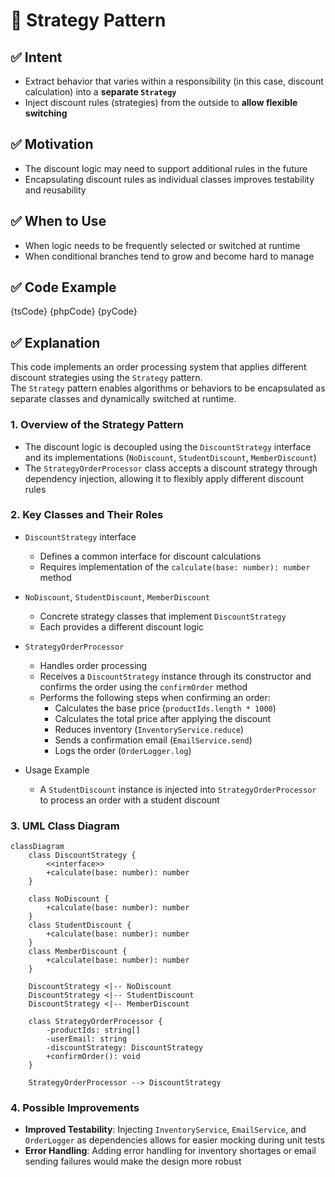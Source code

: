 

# 🧩 Strategy Pattern

## ✅ Intent

- Extract behavior that varies within a responsibility (in this case, discount calculation) into a **separate `Strategy`**
- Inject discount rules (strategies) from the outside to **allow flexible switching**

## ✅ Motivation

- The discount logic may need to support additional rules in the future
- Encapsulating discount rules as individual classes improves testability and reusability

## ✅ When to Use

- When logic needs to be frequently selected or switched at runtime
- When conditional branches tend to grow and become hard to manage

## ✅ Code Example

<Tabs groupId="language">
  <TabItem value="ts" label="TypeScript">
    <CodeBlock language="ts">{tsCode}</CodeBlock>
  </TabItem>
  <TabItem value="php" label="PHP">
    <CodeBlock language="php">{phpCode}</CodeBlock>
  </TabItem>
  <TabItem value="python" label="Python">
    <CodeBlock language="python">{pyCode}</CodeBlock>
  </TabItem>
</Tabs>

## ✅ Explanation

This code implements an order processing system that applies different discount strategies using the `Strategy` pattern.  
The `Strategy` pattern enables algorithms or behaviors to be encapsulated as separate classes and dynamically switched at runtime.

### 1. Overview of the Strategy Pattern

- The discount logic is decoupled using the `DiscountStrategy` interface and its implementations (`NoDiscount`, `StudentDiscount`, `MemberDiscount`)
- The `StrategyOrderProcessor` class accepts a discount strategy through dependency injection, allowing it to flexibly apply different discount rules

### 2. Key Classes and Their Roles

- `DiscountStrategy` interface

  - Defines a common interface for discount calculations
  - Requires implementation of the `calculate(base: number): number` method

- `NoDiscount`, `StudentDiscount`, `MemberDiscount`

  - Concrete strategy classes that implement `DiscountStrategy`
  - Each provides a different discount logic

- `StrategyOrderProcessor`

  - Handles order processing
  - Receives a `DiscountStrategy` instance through its constructor and confirms the order using the `confirmOrder` method
  - Performs the following steps when confirming an order:
    - Calculates the base price (`productIds.length * 1000`)
    - Calculates the total price after applying the discount
    - Reduces inventory (`InventoryService.reduce`)
    - Sends a confirmation email (`EmailService.send`)
    - Logs the order (`OrderLogger.log`)

- Usage Example
  - A `StudentDiscount` instance is injected into `StrategyOrderProcessor` to process an order with a student discount

### 3. UML Class Diagram

```mermaid
classDiagram
    class DiscountStrategy {
        <<interface>>
        +calculate(base: number): number
    }

    class NoDiscount {
        +calculate(base: number): number
    }
    class StudentDiscount {
        +calculate(base: number): number
    }
    class MemberDiscount {
        +calculate(base: number): number
    }

    DiscountStrategy <|-- NoDiscount
    DiscountStrategy <|-- StudentDiscount
    DiscountStrategy <|-- MemberDiscount

    class StrategyOrderProcessor {
        -productIds: string[]
        -userEmail: string
        -discountStrategy: DiscountStrategy
        +confirmOrder(): void
    }

    StrategyOrderProcessor --> DiscountStrategy
```

### 4. Possible Improvements

- **Improved Testability**: Injecting `InventoryService`, `EmailService`, and `OrderLogger` as dependencies allows for easier mocking during unit tests
- **Error Handling**: Adding error handling for inventory shortages or email sending failures would make the design more robust
